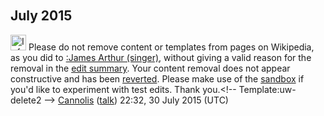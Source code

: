 <article id="47386611" title=User talk:ATVUK>
	<talkpage id="47386611" title="User talk:ATVUK">
== July 2015 ==
[[File:Information orange.svg|25px|alt=Information icon]] Please do not remove content or templates from pages on Wikipedia, as you did to [[:James Arthur (singer)]], without giving a valid reason for the removal in the [[Help:Edit summary|edit summary]]. Your content removal does not appear constructive and has been [[Help:Reverting|reverted]]. Please make use of the [[Wikipedia:Sandbox|sandbox]] if you'd like to experiment with test edits. Thank you.&lt;!-- Template:uw-delete2 --&gt; [[User:Cannolis|Cannolis]] ([[User talk:Cannolis|talk]]) 22:32, 30 July 2015 (UTC)
	</talkpage>
</article>